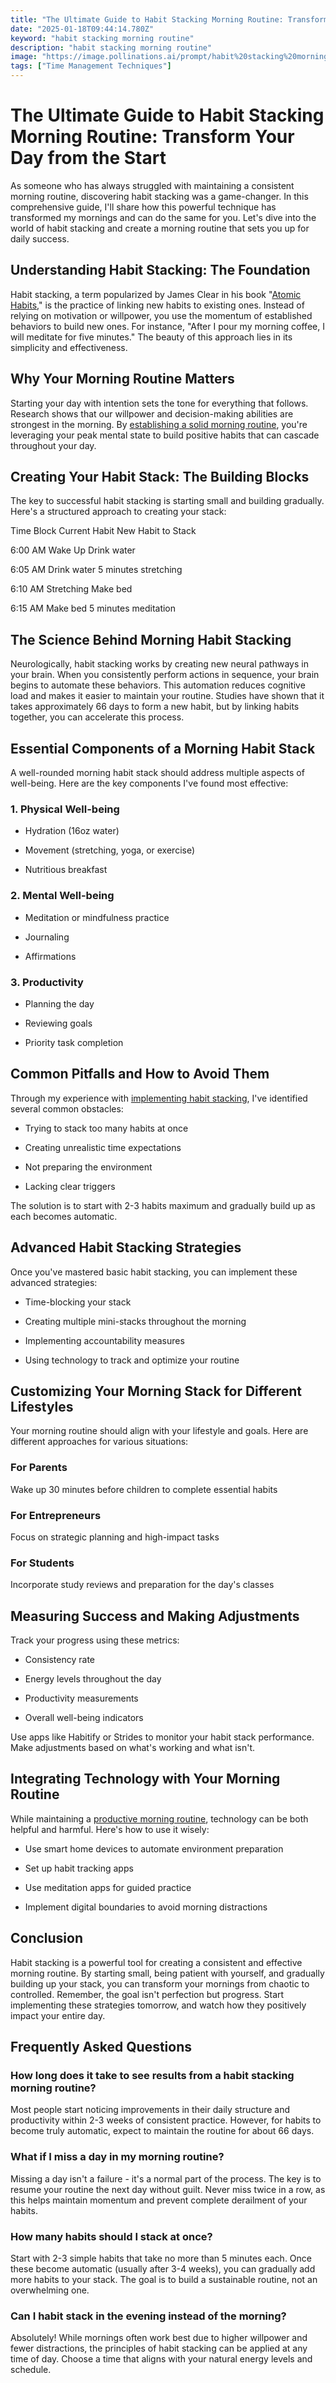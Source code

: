 ```yaml
---
title: "The Ultimate Guide to Habit Stacking Morning Routine: Transform Your Day from the Start"
date: "2025-01-18T09:44:14.780Z"
keyword: "habit stacking morning routine"
description: "habit stacking morning routine"
image: "https://image.pollinations.ai/prompt/habit%20stacking%20morning%20routine%2C%20realistic%20photo%2C%20high%20quality%2C%204k?width=1024&height=1024&nologo=true"
tags: ["Time Management Techniques"]
---
```


# The Ultimate Guide to Habit Stacking Morning Routine: Transform Your Day from the Start


As someone who has always struggled with maintaining a consistent morning routine, discovering habit stacking was a game-changer. In this comprehensive guide, I'll share how this powerful technique has transformed my mornings and can do the same for you. Let's dive into the world of habit stacking and create a morning routine that sets you up for daily success.



## Understanding Habit Stacking: The Foundation


Habit stacking, a term popularized by James Clear in his book "[Atomic Habits](https://jamesclear.com/atomic-habits)," is the practice of linking new habits to existing ones. Instead of relying on motivation or willpower, you use the momentum of established behaviors to build new ones. For instance, "After I pour my morning coffee, I will meditate for five minutes." The beauty of this approach lies in its simplicity and effectiveness.



## Why Your Morning Routine Matters


Starting your day with intention sets the tone for everything that follows. Research shows that our willpower and decision-making abilities are strongest in the morning. By [establishing a solid morning routine](https://productivityprospect.com/blog/morning-routine-for-success-habits/), you're leveraging your peak mental state to build positive habits that can cascade throughout your day.



## Creating Your Habit Stack: The Building Blocks


The key to successful habit stacking is starting small and building gradually. Here's a structured approach to creating your stack:





Time Block
Current Habit
New Habit to Stack


6:00 AM
Wake Up
Drink water


6:05 AM
Drink water
5 minutes stretching


6:10 AM
Stretching
Make bed


6:15 AM
Make bed
5 minutes meditation





## The Science Behind Morning Habit Stacking


Neurologically, habit stacking works by creating new neural pathways in your brain. When you consistently perform actions in sequence, your brain begins to automate these behaviors. This automation reduces cognitive load and makes it easier to maintain your routine. Studies have shown that it takes approximately 66 days to form a new habit, but by linking habits together, you can accelerate this process.



## Essential Components of a Morning Habit Stack


A well-rounded morning habit stack should address multiple aspects of well-being. Here are the key components I've found most effective:



### 1. Physical Well-being


- Hydration (16oz water)

- Movement (stretching, yoga, or exercise)

- Nutritious breakfast



### 2. Mental Well-being


- Meditation or mindfulness practice

- Journaling

- Affirmations



### 3. Productivity


- Planning the day

- Reviewing goals

- Priority task completion



## Common Pitfalls and How to Avoid Them


Through my experience with [implementing habit stacking](https://productivityprospect.com/blog/habit-stacking-method-examples/), I've identified several common obstacles:




- Trying to stack too many habits at once

- Creating unrealistic time expectations

- Not preparing the environment

- Lacking clear triggers



The solution is to start with 2-3 habits maximum and gradually build up as each becomes automatic.



## Advanced Habit Stacking Strategies


Once you've mastered basic habit stacking, you can implement these advanced strategies:




- Time-blocking your stack

- Creating multiple mini-stacks throughout the morning

- Implementing accountability measures

- Using technology to track and optimize your routine



## Customizing Your Morning Stack for Different Lifestyles


Your morning routine should align with your lifestyle and goals. Here are different approaches for various situations:



### For Parents

Wake up 30 minutes before children to complete essential habits



### For Entrepreneurs

Focus on strategic planning and high-impact tasks



### For Students

Incorporate study reviews and preparation for the day's classes



## Measuring Success and Making Adjustments


Track your progress using these metrics:



- Consistency rate

- Energy levels throughout the day

- Productivity measurements

- Overall well-being indicators



Use apps like Habitify or Strides to monitor your habit stack performance. Make adjustments based on what's working and what isn't.



## Integrating Technology with Your Morning Routine


While maintaining a [productive morning routine](https://productivityprospect.com/blog/morning-productivity-routine/), technology can be both helpful and harmful. Here's how to use it wisely:




- Use smart home devices to automate environment preparation

- Set up habit tracking apps

- Use meditation apps for guided practice

- Implement digital boundaries to avoid morning distractions



## Conclusion


Habit stacking is a powerful tool for creating a consistent and effective morning routine. By starting small, being patient with yourself, and gradually building up your stack, you can transform your mornings from chaotic to controlled. Remember, the goal isn't perfection but progress. Start implementing these strategies tomorrow, and watch how they positively impact your entire day.



## Frequently Asked Questions


### How long does it take to see results from a habit stacking morning routine?

Most people start noticing improvements in their daily structure and productivity within 2-3 weeks of consistent practice. However, for habits to become truly automatic, expect to maintain the routine for about 66 days.



### What if I miss a day in my morning routine?

Missing a day isn't a failure - it's a normal part of the process. The key is to resume your routine the next day without guilt. Never miss twice in a row, as this helps maintain momentum and prevent complete derailment of your habits.



### How many habits should I stack at once?

Start with 2-3 simple habits that take no more than 5 minutes each. Once these become automatic (usually after 3-4 weeks), you can gradually add more habits to your stack. The goal is to build a sustainable routine, not an overwhelming one.



### Can I habit stack in the evening instead of the morning?

Absolutely! While mornings often work best due to higher willpower and fewer distractions, the principles of habit stacking can be applied at any time of day. Choose a time that aligns with your natural energy levels and schedule.


